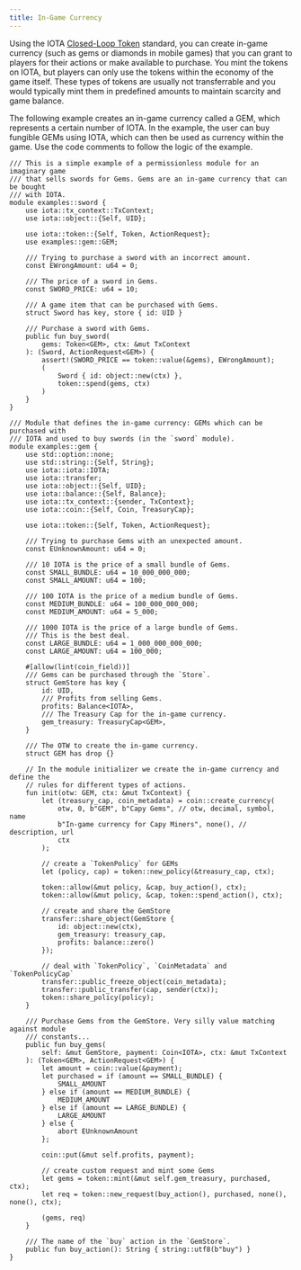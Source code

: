 ```yaml
---
title: In-Game Currency
---
```


Using the IOTA [Closed-Loop Token](../../../../standards/closed-loop-token.mdx) standard, you can create in-game currency (such as gems or diamonds in mobile games) that you can grant to players for their actions or make available to purchase. You mint the tokens on IOTA, but players can only use the tokens within the economy of the game itself. These types of tokens are usually not transferrable and you would typically mint them in predefined amounts to maintain scarcity and game balance.

The following example creates an in-game currency called a GEM, which represents a certain number of IOTA. In the example, the user can buy fungible GEMs using IOTA, which can then be used as currency within the game. Use the code comments to follow the logic of the example.

```move title="iota/examples/move/token/sources/gems.move"
/// This is a simple example of a permissionless module for an imaginary game
/// that sells swords for Gems. Gems are an in-game currency that can be bought
/// with IOTA.
module examples::sword {
    use iota::tx_context::TxContext;
    use iota::object::{Self, UID};

    use iota::token::{Self, Token, ActionRequest};
    use examples::gem::GEM;

    /// Trying to purchase a sword with an incorrect amount.
    const EWrongAmount: u64 = 0;

    /// The price of a sword in Gems.
    const SWORD_PRICE: u64 = 10;

    /// A game item that can be purchased with Gems.
    struct Sword has key, store { id: UID }

    /// Purchase a sword with Gems.
    public fun buy_sword(
        gems: Token<GEM>, ctx: &mut TxContext
    ): (Sword, ActionRequest<GEM>) {
        assert!(SWORD_PRICE == token::value(&gems), EWrongAmount);
        (
            Sword { id: object::new(ctx) },
            token::spend(gems, ctx)
        )
    }
}

/// Module that defines the in-game currency: GEMs which can be purchased with
/// IOTA and used to buy swords (in the `sword` module).
module examples::gem {
    use std::option::none;
    use std::string::{Self, String};
    use iota::iota::IOTA;
    use iota::transfer;
    use iota::object::{Self, UID};
    use iota::balance::{Self, Balance};
    use iota::tx_context::{sender, TxContext};
    use iota::coin::{Self, Coin, TreasuryCap};

    use iota::token::{Self, Token, ActionRequest};

    /// Trying to purchase Gems with an unexpected amount.
    const EUnknownAmount: u64 = 0;

    /// 10 IOTA is the price of a small bundle of Gems.
    const SMALL_BUNDLE: u64 = 10_000_000_000;
    const SMALL_AMOUNT: u64 = 100;

    /// 100 IOTA is the price of a medium bundle of Gems.
    const MEDIUM_BUNDLE: u64 = 100_000_000_000;
    const MEDIUM_AMOUNT: u64 = 5_000;

    /// 1000 IOTA is the price of a large bundle of Gems.
    /// This is the best deal.
    const LARGE_BUNDLE: u64 = 1_000_000_000_000;
    const LARGE_AMOUNT: u64 = 100_000;

    #[allow(lint(coin_field))]
    /// Gems can be purchased through the `Store`.
    struct GemStore has key {
        id: UID,
        /// Profits from selling Gems.
        profits: Balance<IOTA>,
        /// The Treasury Cap for the in-game currency.
        gem_treasury: TreasuryCap<GEM>,
    }

    /// The OTW to create the in-game currency.
    struct GEM has drop {}

    // In the module initializer we create the in-game currency and define the
    // rules for different types of actions.
    fun init(otw: GEM, ctx: &mut TxContext) {
        let (treasury_cap, coin_metadata) = coin::create_currency(
            otw, 0, b"GEM", b"Capy Gems", // otw, decimal, symbol, name
            b"In-game currency for Capy Miners", none(), // description, url
            ctx
        );

        // create a `TokenPolicy` for GEMs
        let (policy, cap) = token::new_policy(&treasury_cap, ctx);

        token::allow(&mut policy, &cap, buy_action(), ctx);
        token::allow(&mut policy, &cap, token::spend_action(), ctx);

        // create and share the GemStore
        transfer::share_object(GemStore {
            id: object::new(ctx),
            gem_treasury: treasury_cap,
            profits: balance::zero()
        });

        // deal with `TokenPolicy`, `CoinMetadata` and `TokenPolicyCap`
        transfer::public_freeze_object(coin_metadata);
        transfer::public_transfer(cap, sender(ctx));
        token::share_policy(policy);
    }

    /// Purchase Gems from the GemStore. Very silly value matching against module
    /// constants...
    public fun buy_gems(
        self: &mut GemStore, payment: Coin<IOTA>, ctx: &mut TxContext
    ): (Token<GEM>, ActionRequest<GEM>) {
        let amount = coin::value(&payment);
        let purchased = if (amount == SMALL_BUNDLE) {
            SMALL_AMOUNT
        } else if (amount == MEDIUM_BUNDLE) {
            MEDIUM_AMOUNT
        } else if (amount == LARGE_BUNDLE) {
            LARGE_AMOUNT
        } else {
            abort EUnknownAmount
        };

        coin::put(&mut self.profits, payment);

        // create custom request and mint some Gems
        let gems = token::mint(&mut self.gem_treasury, purchased, ctx);
        let req = token::new_request(buy_action(), purchased, none(), none(), ctx);

        (gems, req)
    }

    /// The name of the `buy` action in the `GemStore`.
    public fun buy_action(): String { string::utf8(b"buy") }
}
```